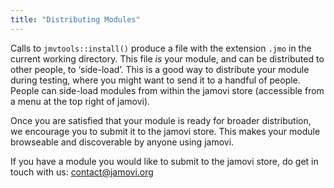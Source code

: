 ```yaml
---
title: "Distributing Modules"
---
```


Calls to `jmvtools::install()` produce a file with the extension `.jmo` in the current working directory. This file *is* your module, and can be distributed to other people, to 'side-load'. This is a good way to distribute your module during testing, where you might want to send it to a handful of people. People can side-load modules from within the jamovi store (accessible from a menu at the top right of jamovi).

Once you are satisfied that your module is ready for broader distribution, we encourage you to submit it to the jamovi store. This makes your module browseable and discoverable by anyone using jamovi.

If you have a module you would like to submit to the jamovi store, do get in touch with us: [contact@jamovi.org](mailto:contact@jamovi.org)
